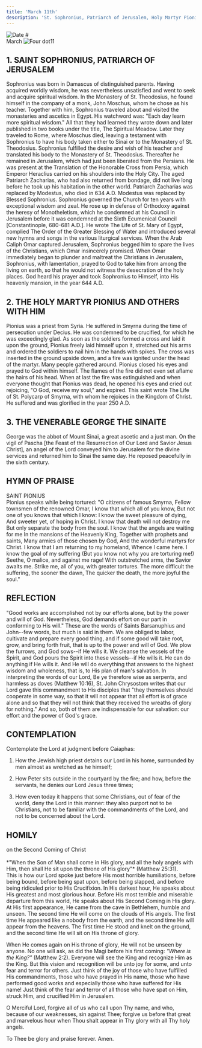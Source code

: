 ```yaml
---
title: 'March 11th'
description: 'St. Sophronius, Patriarch of Jerusalem, Holy Martyr Pionius and Others with Him, Venerable George the Sinaite'
---
```


<RunningHead />
<Image src="/title-imprint.png" height={50} width={50} alt="Date" className="title-imprint"/>
# <div id="date">March <Image className="four-dot" src="/four-dot.png" height={15} width={15} alt="Four dot" />11</div>

## 1. SAINT SOPHRONIUS, PATRIARCH OF JERUSALEM

Sophronius was born in Damascus of distinguished parents. Having acquired worldly wisdom, he was nevertheless unsatisfied and went to seek and acquire spiritual wisdom. In the Monastery of St. Theodosius, he found himself in the company of a monk, John Moschus, whom he chose as his teacher. Together with him, Sophronius traveled about and visited the monasteries and ascetics in Egypt. His watchword was: "Each day learn more spiritual wisdom." All that they had learned they wrote down and later published in two books under the title, The Spiritual Meadow. Later they traveled to Rome, where Moschus died, leaving a testament with Sophronius to have his body taken either to Sinai or to the Monastery of St. Theodosius. Sophronius fulfilled the desire and wish of his teacher and translated his body to the Monastery of St. Theodosius. Thereafter he remained in Jerusalem, which had just been liberated from the Persians. He was present at the Translation of the Honorable Cross from Persia, which Emperor Heraclius carried on his shoulders into the Holy City. The aged Patriarch Zacharias, who had also returned from bondage, did not live long before he took up his habitation in the other world. Patriarch Zacharias was replaced by Modestus, who died in 634 A.D. Modestus was replaced by Blessed Sophronius. Sophronius governed the Church for ten years with exceptional wisdom and zeal. He rose up in defense of Orthodoxy against the heresy of Monotheletism, which he condemned at his Council in Jerusalem before it was condemned at the Sixth Ecumenical Council [Constantinople, 680-681 A.D.]. He wrote The Life of St. Mary of Egypt, complied The Order of the Greater Blessing of Water and introduced several new hymns and songs in the various liturgical services. When the Arab Caliph Omar captured Jerusalem, Sophronius begged him to spare the lives of the Christians, which Omar insincerely promised. When Omar immediately began to plunder and maltreat the Christians in Jerusalem, Sophronius, with lamentation, prayed to God to take him from among the living on earth, so that he would not witness the desecration of the holy places. God heard his prayer and took Sophronius to Himself, into His heavenly mansion, in the year 644 A.D.

## 2. THE HOLY MARTYR PIONIUS AND OTHERS WITH HIM

Pionius was a priest from Syria. He suffered in Smyrna during the time of persecution under Decius. He was condemned to be crucified, for which he was exceedingly glad. As soon as the soldiers formed a cross and laid it upon the ground, Pionius freely laid himself upon it, stretched out his arms and ordered the soldiers to nail him in the hands with spikes. The cross was inserted in the ground upside down, and a fire was ignited under the head of the martyr. Many people gathered around. Pionius closed his eyes and prayed to God within himself. The flames of the fire did not even set aflame the hairs of his head. When at last the fire was extinguished and when everyone thought that Pionius was dead, he opened his eyes and cried out rejoicing, "O God, receive my soul," and expired. This saint wrote The Life of St. Polycarp of Smyrna, with whom he rejoices in the Kingdom of Christ. He suffered and was glorified in the year 250 A.D.

## 3. THE VENERABLE GEORGE THE SINAITE

George was the abbot of Mount Sinai, a great ascetic and a just man. On the vigil of Pascha [the Feast of the Resurrection of Our Lord and Savior Jesus Christ], an angel of the Lord conveyed him to Jerusalem for the divine services and returned him to Sinai the same day. He reposed peacefully in the sixth century.


## HYMN OF PRAISE
<div style={{textAlign:'center', color:'crimson', fontWeight:'bold'}}>
SAINT PIONIUS
</div>
Pionius speaks while being tortured:  
"O citizens of famous Smyrna,  
Fellow townsmen of the renowned Omar,  
I know that which all of you know,  
But not one of you knows that which I know:  
I know the sweet pleasure of dying,  
And sweeter yet, of hoping in Christ.  
I know that death will not destroy me  
But only separate the body from the soul.  
I know that the angels are waiting for me  
In the mansions of the Heavenly King,  
Together with prophets and saints,  
Many armies of those chosen by God,  
And the wonderful martyrs for Christ.  
I know that I am returning to my homeland,  
Whence I came here.  
I know the goal of my suffering  
(But you know not why you are torturing me!)  
Seethe, O malice, and against me rage!  
With outstretched arms, the Savior awaits me.  
Strike me, all of you, with greater tortures.  
The more difficult the suffering, the sooner the dawn,  
The quicker the death, the more joyful the soul."  


## REFLECTION

"Good works are accomplished not by our efforts alone, but by the power and will of God. Nevertheless, God demands effort on our part in conforming to His will." These are the words of Saints Barsanuphius and John--few words, but much is said in them. We are obliged to labor, cultivate and prepare every good thing, and if some good will take root, grow, and bring forth fruit, that is up to the power and will of God. We plow the furrows, and God sows--if He wills it. We cleanse the vessels of the Spirit, and God pours the Spirit into these vessels--if He wills it. He can do anything if He wills it. And He will do everything that answers to the highest wisdom and wholeness, that is, to His plan of man's salvation. In interpreting the words of our Lord, Be ye therefore wise as serpents, and harmless as doves (Matthew 10:16), St. John Chrysostom writes that our Lord gave this commandment to His disciples that "they themselves should cooperate in some way, so that it will not appear that all effort is of grace alone and so that they will not think that they received the wreaths of glory for nothing." And so, both of them are indispensable for our salvation: our effort and the power of God's grace.


## CONTEMPLATION

Contemplate the Lord at judgment before Caiaphas:

1. How the Jewish high priest detains our Lord in his home, surrounded by men almost as wretched as he himself;

2. How Peter sits outside in the courtyard by the fire; and how, before the servants, he denies our Lord Jesus three times;

3. How even today it happens that some Christians, out of fear of the world, deny the Lord in this manner: they also purport not to be Christians, not to be familiar with the commandments of the Lord, and not to be concerned about the Lord.


## HOMILY
<div style={{textAlign:'center', color:'crimson', fontWeight:'bold'}}>
on the Second Coming of Christ
</div><br />
<div style={{textAlign:'right'}}>
*"When the Son of Man shall come in His glory, and all the holy angels with Him, then shall He sit upon the throne of His glory"* (Matthew 25:31).
</div>
This is how our Lord spoke just before His most horrible humiliations, before being bound, before being spat upon, before being slapped, and before being ridiculed prior to His Crucifixion. In His darkest hour, He speaks about His greatest and most glorious hour. Before His most terrible and miserable departure from this world, He speaks about His Second Coming in His glory. At His first appearance, He came from the cave in Bethlehem, humble and unseen. The second time He will come on the clouds of His angels. The first time He appeared like a nobody from the earth, and the second time He will appear from the heavens. The first time He stood and knelt on the ground, and the second time He will sit on His throne of glory.

When He comes again on His throne of glory, He will not be unseen by anyone. No one will ask, as did the Magi before his first coming: *"Where is the King?"* (Matthew 2:2). Everyone will see the King and recognize Him as the King. But this vision and recognition will be unto joy for some, and unto fear and terror for others. Just think of the joy of those who have fulfilled His commandments, those who have prayed in His name, those who have performed good works and especially those who have suffered for His name! Just think of the fear and terror of all those who have spat on Him, struck Him, and crucified Him in Jerusalem.

O Merciful Lord, forgive all of us who call upon Thy name, and who, because of our weaknesses, sin against Thee; forgive us before that great and marvelous hour when Thou shalt appear in Thy glory with all Thy holy angels.

To Thee be glory and praise forever. Amen.